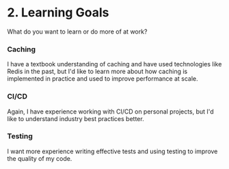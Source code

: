 # 2. Learning Goals

What do you want to learn or do more of at work?

### Caching

I have a textbook understanding of caching and have used technologies like Redis in the past, but I'd like to learn more about how caching is implemented in practice and used to improve performance at scale.

### CI/CD

Again, I have experience working with CI/CD on personal projects, but I'd like to understand industry best practices better.

### Testing

I want more experience writing effective tests and using testing to improve the quality of my code.
